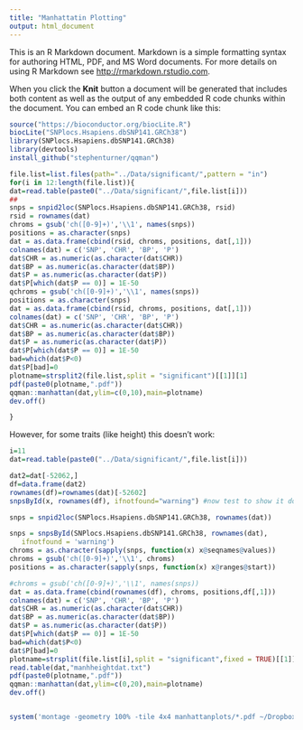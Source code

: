 ```yaml
---
title: "Manhattatin Plotting"
output: html_document
---
```


This is an R Markdown document. Markdown is a simple formatting syntax for authoring HTML, PDF, and MS Word documents. For more details on using R Markdown see <http://rmarkdown.rstudio.com>.

When you click the **Knit** button a document will be generated that includes both content as well as the output of any embedded R code chunks within the document. You can embed an R code chunk like this:
```r
source("https://bioconductor.org/biocLite.R")
biocLite("SNPlocs.Hsapiens.dbSNP141.GRCh38")
library(SNPlocs.Hsapiens.dbSNP141.GRCh38)
library(devtools)
install_github("stephenturner/qqman")
```

```r
file.list=list.files(path="../Data/significant/",pattern = "in")
for(i in 12:length(file.list)){
dat=read.table(paste0("../Data/significant/",file.list[i]))
##
snps = snpid2loc(SNPlocs.Hsapiens.dbSNP141.GRCh38, rsid)
rsid = rownames(dat)
chroms = gsub('ch([0-9]+)','\\1', names(snps))
positions = as.character(snps)
dat = as.data.frame(cbind(rsid, chroms, positions, dat[,1]))
colnames(dat) = c('SNP', 'CHR', 'BP', 'P')
dat$CHR = as.numeric(as.character(dat$CHR))
dat$BP = as.numeric(as.character(dat$BP))
dat$P = as.numeric(as.character(dat$P))
dat$P[which(dat$P == 0)] = 1E-50
qchroms = gsub('ch([0-9]+)','\\1', names(snps))
positions = as.character(snps)
dat = as.data.frame(cbind(rsid, chroms, positions, dat[,1]))
colnames(dat) = c('SNP', 'CHR', 'BP', 'P')
dat$CHR = as.numeric(as.character(dat$CHR))
dat$BP = as.numeric(as.character(dat$BP))
dat$P = as.numeric(as.character(dat$P))
dat$P[which(dat$P == 0)] = 1E-50
bad=which(dat$P<0)
dat$P[bad]=0
plotname=strsplit2(file.list,split = "significant")[[1]][1]
pdf(paste0(plotname,".pdf"))
qqman::manhattan(dat,ylim=c(0,10),main=plotname)
dev.off()

}

```

However, for some traits (like height) this doesn't work:
```r
i=11
dat=read.table(paste0("../Data/significant/",file.list[i]))

dat2=dat[-52062,]
df=data.frame(dat2)
rownames(df)=rownames(dat)[-52602]
snpsById(x, rownames(df), ifnotfound="warning") #now test to show it doesn't works

snps = snpid2loc(SNPlocs.Hsapiens.dbSNP141.GRCh38, rownames(dat))

snps = snpsById(SNPlocs.Hsapiens.dbSNP141.GRCh38, rownames(dat), 
   ifnotfound = 'warning')
chroms = as.character(sapply(snps, function(x) x@seqnames@values))
chroms = gsub('ch([0-9]+)','\\1', chroms)
positions = as.character(sapply(snps, function(x) x@ranges@start))

#chroms = gsub('ch([0-9]+)','\\1', names(snps))
dat = as.data.frame(cbind(rownames(df), chroms, positions,df[,1]))
colnames(dat) = c('SNP', 'CHR', 'BP', 'P')
dat$CHR = as.numeric(as.character(dat$CHR))
dat$BP = as.numeric(as.character(dat$BP))
dat$P = as.numeric(as.character(dat$P))
dat$P[which(dat$P == 0)] = 1E-50
bad=which(dat$P<0)
dat$P[bad]=0
plotname=strsplit(file.list[i],split = "significant",fixed = TRUE)[[1]][1]
read.table(dat,"manhheightdat.txt")
pdf(paste0(plotname,".pdf"))
qqman::manhattan(dat,ylim=c(0,20),main=plotname)
dev.off()


system('montage -geometry 100% -tile 4x4 manhattanplots/*.pdf ~/Dropbox/PhDThesis/Figures/compiledmanhattan.png')
```

